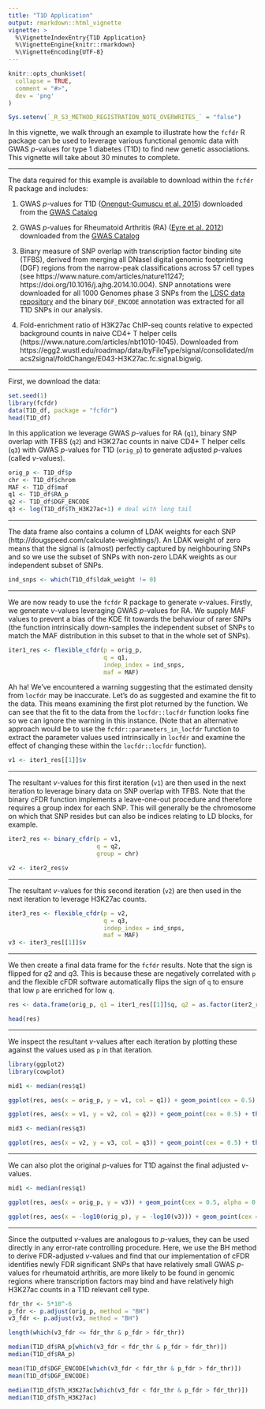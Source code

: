 ```yaml
---
title: "T1D Application"
output: rmarkdown::html_vignette
vignette: >
  %\VignetteIndexEntry{T1D Application}
  %\VignetteEngine{knitr::rmarkdown}
  %\VignetteEncoding{UTF-8}
---
```


```r
knitr::opts_chunk$set(
  collapse = TRUE,
  comment = "#>",
  dev = 'png'
)

Sys.setenv(`_R_S3_METHOD_REGISTRATION_NOTE_OVERWRITES_` = "false")
```

In this vignette, we walk through an example to illustrate how the `fcfdr` R package can be used to leverage various functional genomic data with GWAS $p$-values for type 1 diabetes (T1D) to find new genetic associations. This vignette will take about 30 minutes to complete.

---

The data required for this example is available to download within the `fcfdr` R package and includes:

1. GWAS $p$-values for T1D ([Onengut-Gumuscu et al. 2015](https://www.nature.com/articles/ng.3245)) downloaded from the [GWAS Catalog](https://www.ebi.ac.uk/gwas/publications/25751624)

2. GWAS $p$-values for Rheumatoid Arthritis (RA) ([Eyre et al. 2012](https://www.nature.com/articles/ng.2462)) downloaded from the [GWAS Catalog](https://www.ebi.ac.uk/gwas/publications/23143596)

3. Binary measure of SNP overlap with transcription factor binding site (TFBS), derived from merging all DNaseI digital genomic footprinting (DGF) regions from the narrow-peak classifications across 57 cell types (see https://www.nature.com/articles/nature11247; https://doi.org/10.1016/j.ajhg.2014.10.004). SNP annotations were downloaded for all 1000 Genomes phase 3 SNPs from the [LDSC data repository](https://storage.googleapis.com/broad-alkesgroup-public/LDSCORE/1000G_Phase3_baselineLD_v2.1_ldscores.tgz) and the binary `DGF_ENCODE` annotation was extracted for all T1D SNPs in our analysis.

4. Fold-enrichment ratio of H3K27ac ChIP-seq counts relative to expected background counts in naive CD4+ T helper cells (https://www.nature.com/articles/nbt1010-1045). Downloaded from https://egg2.wustl.edu/roadmap/data/byFileType/signal/consolidated/macs2signal/foldChange/E043-H3K27ac.fc.signal.bigwig.

---

First, we download the data:

```r
set.seed(1)
library(fcfdr)
data(T1D_df, package = "fcfdr")
head(T1D_df)
```

In this application we leverage GWAS $p$-values for RA (`q1`), binary SNP overlap with TFBS (`q2`) and H3K27ac counts in naive CD4+ T helper cells (`q3`) with GWAS $p$-values for T1D (`orig_p`) to generate adjusted $p$-values (called $v$-values). 

```r
orig_p <- T1D_df$p
chr <- T1D_df$chrom
MAF <- T1D_df$maf
q1 <- T1D_df$RA_p
q2 <- T1D_df$DGF_ENCODE
q3 <- log(T1D_df$Th_H3K27ac+1) # deal with long tail
```

---

The data frame also contains a column of LDAK weights for each SNP (http://dougspeed.com/calculate-weightings/). An LDAK weight of zero means that the signal is (almost) perfectly captured by neighbouring SNPs and so we use the subset of SNPs with non-zero LDAK weights as our independent subset of SNPs.

```r
ind_snps <- which(T1D_df$ldak_weight != 0)
```

---

We are now ready to use the `fcfdr` R package to generate $v$-values. Firstly, we generate $v$-values leveraging GWAS $p$-values for RA. We supply MAF values to prevent a bias of the KDE fit towards the behaviour of rarer SNPs (the function intrinsically down-samples the independent subset of SNPs to match the MAF distribution in this subset to that in the whole set of SNPs).

```r
iter1_res <- flexible_cfdr(p = orig_p, 
                           q = q1, 
                           indep_index = ind_snps,
                           maf = MAF)
```

Ah ha! We've encountered a warning suggesting that the estimated density from `locfdr` may be inaccurate. Let's do as suggested and examine the fit to the data. This means examining the first plot returned by the function. We can see that the fit to the data from the `locfdr::locfdr` function looks fine so we can ignore the warning in this instance. (Note that an alternative approach would be to use the `fcfdr::parameters_in_locfdr` function to extract the parameter values used intrinsically in `locfdr` and examine the effect of changing these within the `locfdr::locfdr` function).

```r
v1 <- iter1_res[[1]]$v
```

---

The resultant $v$-values for this first iteration (`v1`) are then used in the next iteration to leverage binary data on SNP overlap with TFBS. Note that the binary cFDR function implements a leave-one-out procedure and therefore requires a group index for each SNP. This will generally be the chromosome on which that SNP resides but can also be indices relating to LD blocks, for example.

```r
iter2_res <- binary_cfdr(p = v1,
                         q = q2,
                         group = chr)

v2 <- iter2_res$v
```

---

The resultant $v$-values for this second iteration (`v2`) are then used in the next iteration to leverage H3K27ac counts.

```r
iter3_res <- flexible_cfdr(p = v2, 
                           q = q3, 
                           indep_index = ind_snps,
                           maf = MAF)
v3 <- iter3_res[[1]]$v
```

---

We then create a final data frame for the `fcfdr` results. Note that the sign is flipped for $q2$ and $q3$. This is because these are negatively correlated with `p` and the flexible cFDR software automatically flips the sign of `q` to ensure that low `p` are enriched for low `q`.

```r
res <- data.frame(orig_p, q1 = iter1_res[[1]]$q, q2 = as.factor(iter2_res$q), q3 = iter3_res[[1]]$q, v1, v2, v3)

head(res)
```

---

We inspect the resultant $v$-values after each iteration by plotting these against the values used as `p` in that iteration.

```r
library(ggplot2)
library(cowplot)

mid1 <- median(res$q1)

ggplot(res, aes(x = orig_p, y = v1, col = q1)) + geom_point(cex = 0.5) + theme_cowplot(12) + background_grid(major = "xy", minor = "none") + geom_abline(intercept = 0, slope = 1,  linetype="dashed") + xlab("P") + ylab("V1") + ggtitle(paste0("Iteration 1")) + scale_color_gradient2(midpoint = mid1, low = "blue", mid = "white", high = "red", space = "Lab")
```

```r
ggplot(res, aes(x = v1, y = v2, col = q2)) + geom_point(cex = 0.5) + theme_cowplot(12) + background_grid(major = "xy", minor = "none") + geom_abline(intercept = 0, slope = 1,  linetype="dashed") + xlab("V1") + ylab("V2") + ggtitle(paste0("Iteration 2"))
```

```r
mid3 <- median(res$q3)

ggplot(res, aes(x = v2, y = v3, col = q3)) + geom_point(cex = 0.5) + theme_cowplot(12) + background_grid(major = "xy", minor = "none") + geom_abline(intercept = 0, slope = 1,  linetype="dashed") + xlab("V2") + ylab("V3") + ggtitle(paste0("Iteration 3")) + scale_color_gradient2(midpoint = mid3, low = "blue", mid = "white", high = "red", space = "Lab")
```

---

We can also plot the original $p$-values for T1D against the final adjusted $v$-values.

```r
mid1 <- median(res$q1)

ggplot(res, aes(x = orig_p, y = v3)) + geom_point(cex = 0.5, alpha = 0.5) + theme_cowplot(12) + background_grid(major = "xy", minor = "none") + geom_abline(intercept = 0, slope = 1,  linetype="dashed", col = "red") + xlab("P") + ylab("V3") + ggtitle(paste0("V3 against original p-values"))
```

```r
ggplot(res, aes(x = -log10(orig_p), y = -log10(v3))) + geom_point(cex = 0.5, alpha = 0.5) + theme_cowplot(12) + background_grid(major = "xy", minor = "none") + geom_abline(intercept = 0, slope = 1,  linetype="dashed", col = "red") + xlab("P (-log10)") + ylab("V3 (-log10)") + ggtitle(paste0("V3 against original p-values (-log10)")) + coord_cartesian(ylim = c(0,10), xlim = c(0,10))
```

---

Since the outputted $v$-values are analogous to $p$-values, they can be used directly in any error-rate controlling procedure. Here, we use the BH method to derive FDR-adjusted $v$-values and find that our implementation of cFDR identifies newly FDR significant SNPs that have relatively small GWAS $p$-values for rheumatoid arthritis, are more likely to be found in genomic regions where transcription factors may bind and have relatively high H3K27ac counts in a T1D relevant cell type.

```r
fdr_thr <- 5*10^-6
p_fdr <- p.adjust(orig_p, method = "BH")
v3_fdr <- p.adjust(v3, method = "BH")

length(which(v3_fdr <= fdr_thr & p_fdr > fdr_thr))

median(T1D_df$RA_p[which(v3_fdr < fdr_thr & p_fdr > fdr_thr)])
median(T1D_df$RA_p)

mean(T1D_df$DGF_ENCODE[which(v3_fdr < fdr_thr & p_fdr > fdr_thr)])
mean(T1D_df$DGF_ENCODE)

median(T1D_df$Th_H3K27ac[which(v3_fdr < fdr_thr & p_fdr > fdr_thr)])
median(T1D_df$Th_H3K27ac)
```
